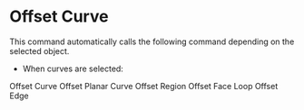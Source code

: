 

# Offset Curve

<Reference shortcut="O" command="Offset Curve" button="" />

This command automatically calls the following command depending on the selected object.

- When curves are selected: 

Offset Curve 
Offset Planar Curve
Offset Region
Offset Face Loop
Offset Edge